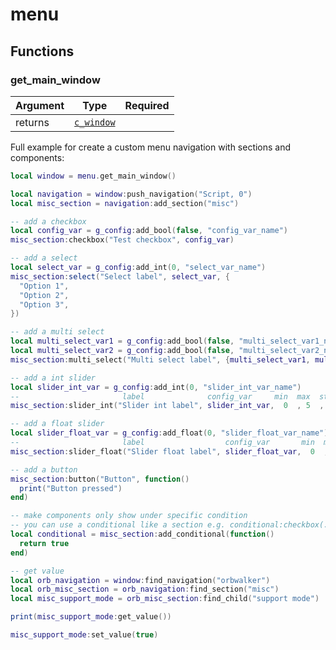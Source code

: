 # menu

## Functions

### get_main_window

| Argument | Type                                 | Required |
| -------- | ------------------------------------ | -------- |
| returns  | [`c_window`](/classes/menu/c_window) |          |

Full example for create a custom menu navigation with sections and components:

```lua showLineNumbers filename="menu.lua" /menu.get_main_window/
local window = menu.get_main_window()

local navigation = window:push_navigation("Script, 0")
local misc_section = navigation:add_section("misc")

-- add a checkbox
local config_var = g_config:add_bool(false, "config_var_name")
misc_section:checkbox("Test checkbox", config_var)

-- add a select
local select_var = g_config:add_int(0, "select_var_name")
misc_section:select("Select label", select_var, {
  "Option 1",
  "Option 2",
  "Option 3",
})

-- add a multi select
local multi_select_var1 = g_config:add_bool(false, "multi_select_var1_name")
local multi_select_var2 = g_config:add_bool(false, "multi_select_var2_name")
misc_section:multi_select("Multi select label", {multi_select_var1, multi_select_var2}, {"option1", "option2"} )

-- add a int slider
local slider_int_var = g_config:add_int(0, "slider_int_var_name")
--                       label              config_var     min  max  step
misc_section:slider_int("Slider int label", slider_int_var,  0  , 5  ,  1)

-- add a float slider
local slider_float_var = g_config:add_float(0, "slider_float_var_name")
--                       label                  config_var       min  max  step
misc_section:slider_float("Slider float label", slider_float_var,  0  , 5  ,  0.5)

-- add a button
misc_section:button("Button", function()
  print("Button pressed")
end)

-- make components only show under specific condition
-- you can use a conditional like a section e.g. conditional:checkbox(...), ...
local conditional = misc_section:add_conditional(function()
  return true
end)

-- get value
local orb_navigation = window:find_navigation("orbwalker")
local orb_misc_section = orb_navigation:find_section("misc")
local misc_support_mode = orb_misc_section:find_child("support mode")

print(misc_support_mode:get_value())

misc_support_mode:set_value(true)
```
